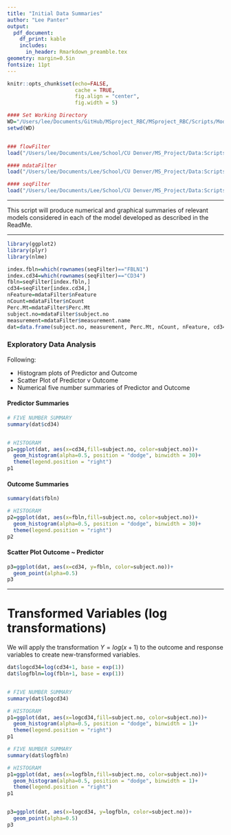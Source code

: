 ```yaml
---
title: "Initial Data Summaries"
author: "Lee Panter"
output: 
  pdf_document:
    df_print: kable
    includes:
      in_header: Rmarkdown_preamble.tex
geometry: margin=0.5in
fontsize: 11pt
---
```


<!------------------------------------------------------------------------------>
<!--  ####  KNITR Setup & Script Information   #### -->
<!------------------------------------------------------------------------------>

<!--  ####  KNITR Specs   #### -->
```r
knitr::opts_chunk$set(echo=FALSE, 
                      cache = TRUE, 
                      fig.align = "center",
                      fig.width = 5)
```

```r
#### Set Working Directory
WD="/Users/lee/Documents/GitHub/MSproject_RBC/MSproject_RBC/Scripts/Modeling/fbln-cd34"
setwd(WD)


### flowFilter
load("/Users/lee/Documents/Lee/School/CU Denver/MS_Project/Data:Scripts/FinalData/FilteredMergedData/Rdata/flowFilter.RData")

#### mdataFilter
load("/Users/lee/Documents/Lee/School/CU Denver/MS_Project/Data:Scripts/FinalData/FilteredMergedData/Rdata/mdataFilter.RData")

#### seqFilter
load("/Users/lee/Documents/Lee/School/CU Denver/MS_Project/Data:Scripts/FinalData/FilteredMergedData/Rdata/seqFilter.RData")
```


***

<!--  ####  Description   #### -->
\begin{center}
\LARGE{\underline{\textbf{Description}}}
\end{center}

This script will produce numerical and graphical summaries of relevant models considered in each of the model developed as described in the ReadMe.  

***


<!--  Packages -->  
```r
library(ggplot2)
library(plyr)
library(nlme)
```


<!------------------------------------------------------------------------------>


<!------------------------------------------------------------------------------>
<!-- Begin Script -->       
<!------------------------------------------------------------------------------>
\begin{center}
\LARGE{\underline{\textbf{Begin Script}}}
\end{center}

\vspace{10pt}


```r
index.fbln=which(rownames(seqFilter)=="FBLN1")
index.cd34=which(rownames(seqFilter)=="CD34")
fbln=seqFilter[index.fbln,]
cd34=seqFilter[index.cd34,]
nFeature=mdataFilter$nFeature
nCount=mdataFilter$nCount
Perc.Mt=mdataFilter$Perc.Mt
subject.no=mdataFilter$subject.no
measurement=mdataFilter$measurement.name
dat=data.frame(subject.no, measurement, Perc.Mt, nCount, nFeature, cd34, fbln)
```

### Exploratory Data Analysis

Following:

* Histogram plots of Predictor and Outcome
* Scatter Plot of Predictor v Outcome
* Numerical five number summaries of Predictor and Outcome

#### Predictor Summaries
```r
# FIVE NUMBER SUMMARY
summary(dat$cd34)


# HISTOGRAM
p1=ggplot(dat, aes(x=cd34,fill=subject.no, color=subject.no))+
  geom_histogram(alpha=0.5, position = "dodge", binwidth = 30)+
  theme(legend.position = "right")
p1
```



#### Outcome Summaries
```r
summary(dat$fbln)

# HISTOGRAM
p2=ggplot(dat, aes(x=fbln,fill=subject.no, color=subject.no))+
  geom_histogram(alpha=0.5, position = "dodge", binwidth = 30)+
  theme(legend.position = "right")
p2
```


#### Scatter Plot Outcome ~ Predictor

```r
p3=ggplot(dat, aes(x=cd34, y=fbln, color=subject.no))+
  geom_point(alpha=0.5)
p3
```





***

# Transformed Variables (log transformations)

We will apply the transformation $Y=log(x+1)$ to the outcome and response variables to create new-transformed variables.


```r
dat$logcd34=log(cd34+1, base = exp(1))
dat$logfbln=log(fbln+1, base = exp(1))


# FIVE NUMBER SUMMARY
summary(dat$logcd34)

# HISTOGRAM
p1=ggplot(dat, aes(x=logcd34,fill=subject.no, color=subject.no))+
  geom_histogram(alpha=0.5, position = "dodge", binwidth = 1)+
  theme(legend.position = "right")
p1

# FIVE NUMBER SUMMARY
summary(dat$logfbln)

# HISTOGRAM
p1=ggplot(dat, aes(x=logfbln,fill=subject.no, color=subject.no))+
  geom_histogram(alpha=0.5, position = "dodge", binwidth = 1)+
  theme(legend.position = "right")
p1


p3=ggplot(dat, aes(x=logcd34, y=logfbln, color=subject.no))+
  geom_point(alpha=0.5)
p3
```
\begin{center}
\LARGE{\underline{\textbf{End Script}}}
\end{center}
<!------------------------------------------------------------------------------>
<!-- End Script -->       
<!------------------------------------------------------------------------------>


<!------------------------------------------------------------------------------>
<!-- Post-Script -->       
<!------------------------------------------------------------------------------>

<!-- Notes:        -->       

<!-- Compilation Errors -->       

<!-- Execution Errors -->

<!-- Next Scripts to Consider -->

<!------------------------------------------------------------------------------>


























